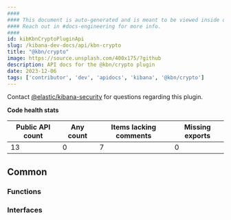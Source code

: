 ```yaml
---
####
#### This document is auto-generated and is meant to be viewed inside our experimental, new docs system.
#### Reach out in #docs-engineering for more info.
####
id: kibKbnCryptoPluginApi
slug: /kibana-dev-docs/api/kbn-crypto
title: "@kbn/crypto"
image: https://source.unsplash.com/400x175/?github
description: API docs for the @kbn/crypto plugin
date: 2023-12-06
tags: ['contributor', 'dev', 'apidocs', 'kibana', '@kbn/crypto']
---
```




Contact [@elastic/kibana-security](https://github.com/orgs/elastic/teams/kibana-security) for questions regarding this plugin.

**Code health stats**

| Public API count  | Any count | Items lacking comments | Missing exports |
|-------------------|-----------|------------------------|-----------------|
| 13 | 0 | 7 | 0 |

## Common

### Functions
<DocDefinitionList data={kbnCryptoObj.common.functions}/>

### Interfaces
<DocDefinitionList data={kbnCryptoObj.common.interfaces}/>

